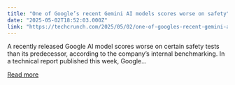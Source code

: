 ```yaml
---
title: "One of Google’s recent Gemini AI models scores worse on safety"
date: "2025-05-02T18:52:03.000Z"
link: "https://techcrunch.com/2025/05/02/one-of-googles-recent-gemini-ai-models-scores-worse-on-safety/"
---
```


A recently released Google AI model scores worse on certain safety tests than its predecessor, according to the company&#8217;s internal benchmarking. In a technical report published this week, Google...

[Read more](https://techcrunch.com/2025/05/02/one-of-googles-recent-gemini-ai-models-scores-worse-on-safety/)
